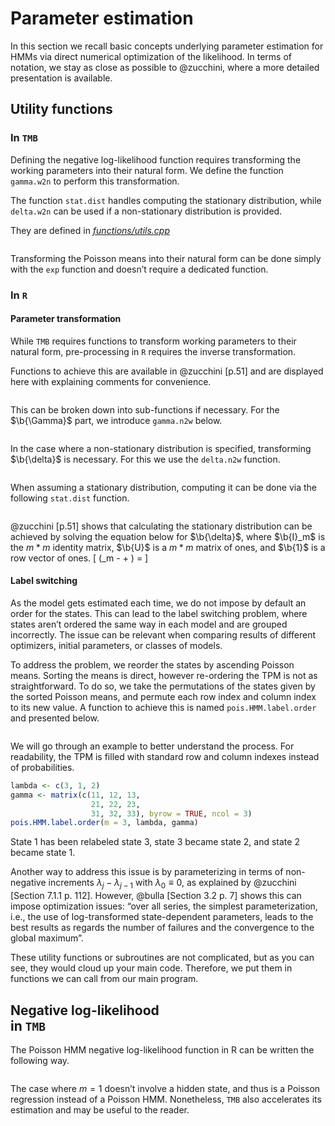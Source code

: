 # Parameter estimation

In this section we recall basic concepts underlying parameter estimation for HMMs via direct numerical optimization of the likelihood. In terms of notation, we stay as close as possible to @zucchini, where a more detailed presentation is available.

## Utility functions

### In `TMB`

Defining the negative log-likelihood function requires transforming the working parameters into their natural form.
We define the function `gamma.w2n` to perform this transformation.

The function `stat.dist` handles computing the stationary distribution, while `delta.w2n` can be used if a non-stationary distribution is provided.

They are defined in *[functions/utils.cpp](functions/utils.cpp)*

```Rcpp
```

Transforming the Poisson means into their natural form can be done simply with the `exp` function and doesn't require a dedicated function.

### In `R`
#### Parameter transformation
While `TMB` requires functions to transform working parameters to their natural form, pre-processing in `R` requires the inverse transformation.

Functions to achieve this are available in @zucchini [p.51] and are displayed here with explaining comments for convenience.

```r
```

This can be broken down into sub-functions if necessary. For the $\b{\Gamma}$ part, we introduce `gamma.n2w` below.
```r
```

In the case where a non-stationary distribution is specified, transforming $\b{\delta}$ is necessary. For this we use the `delta.n2w` function.
```r
```

When assuming a stationary distribution, computing it can be done via the following `stat.dist` function.
```r
```

@zucchini[p.51] shows that calculating the stationary distribution can be achieved by solving the equation below for $\b{\delta}$, where $\b{I}_m$ is the $m*m$ identity matrix, $\b{U}$ is a $m*m$ matrix of ones, and $\b{1}$ is a row vector of ones.
\[
\b{\delta}(\b{I}_m - \b{\Gamma} + \b{U}) = \b{1}
\]



#### Label switching {#label-switching}
As the model gets estimated each time, we do not impose by default an order for the states.
This can lead to the label switching problem, where states aren't ordered the same way in each model and are grouped incorrectly.
The issue can be relevant when comparing results of different optimizers, initial parameters, or classes of models. 

To address the problem, we reorder the states by ascending Poisson means.
Sorting the means is direct, however re-ordering the TPM is not as straightforward.
To do so, we take the permutations of the states given by the sorted Poisson means, and permute each row index and column index to its new value.
A function to achieve this is named `pois.HMM.label.order` and presented below. 
```r
```

We will go through an example to better understand the process.
For readability, the TPM is filled with standard row and column indexes instead of probabilities.
```r
lambda <- c(3, 1, 2)
gamma <- matrix(c(11, 12, 13,
                  21, 22, 23,
                  31, 32, 33), byrow = TRUE, ncol = 3)
pois.HMM.label.order(m = 3, lambda, gamma)
```

State 1 has been relabeled state 3, state 3 became state 2, and state 2 became state 1.

Another way to address this issue is by parameterizing in terms of non-negative increments $\lambda_j - \lambda_{j-1}$ with $\lambda_0 \equiv 0$, as explained by @zucchini[Section 7.1.1 p. 112].
However, @bulla [Section 3.2 p. 7] shows this can impose optimization issues: "over all series, the simplest parameterization, i.e., the use of log-transformed state-dependent parameters, leads to the best results as regards the number of failures and the convergence to the global maximum".

These utility functions or subroutines are not complicated, but as you can see, they would cloud up your main code.
Therefore, we put them in functions we can call from our main program.

## Negative log-likelihood<br> in `TMB`

The Poisson HMM negative log-likelihood function in R can be written the following way.
```Rcpp
```

The case where $m = 1$ doesn't involve a hidden state, and thus is a Poisson regression instead of a Poisson HMM.
Nonetheless, `TMB` also accelerates its estimation and may be useful to the reader.
